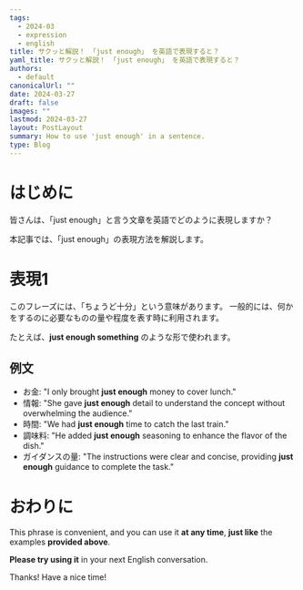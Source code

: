 ```yaml
---
tags:
  - 2024-03
  - expression
  - english
title: サクッと解説！ 「just enough」 を英語で表現すると？
yaml_title: サクッと解説！ 「just enough」 を英語で表現すると？
authors:
  - default
canonicalUrl: ""
date: 2024-03-27
draft: false
images: ""
lastmod: 2024-03-27
layout: PostLayout
summary: How to use 'just enough' in a sentence.
type: Blog
---
```


# はじめに

皆さんは、「just enough」と言う文章を英語でどのように表現しますか？

本記事では、「just enough」の表現方法を解説します。

# 表現1

このフレーズには、「ちょうど十分」という意味があります。
一般的には、何かをするのに必要なものの量や程度を表す時に利用されます。

たとえば、**just enough something** のような形で使われます。

## 例文

- お金: "I only brought **just enough** money to cover lunch."
- 情報: "She gave **just enough** detail to understand the concept without overwhelming the audience."
- 時間: "We had **just enough** time to catch the last train."
- 調味料: "He added **just enough** seasoning to enhance the flavor of the dish."
- ガイダンスの量: "The instructions were clear and concise, providing **just enough** guidance to complete the task."

# おわりに

This phrase is convenient, and you can use it **at any time**, **just like** the examples **provided above**.

**Please try using it** in your next English conversation.

Thanks!
Have a nice time!
